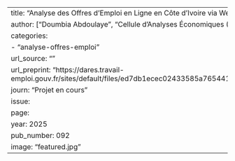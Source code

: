 
---
title: "Analyse des Offres d’Emploi en Ligne en Côte d’Ivoire via Web Scraping"
author: ["Doumbia Abdoulaye", "Cellule d’Analyses Économiques (CAE)"]
categories: 
  - "analyse-offres-emploi"
url_source: ""
url_preprint: "https://dares.travail-emploi.gouv.fr/sites/default/files/ed7db1ecec02433585a7654411102726/DE%20258%20Offres%20demploi%20en%20ligne.pdf"
journ: "Projet en cours"
issue: 
page: 
year: 2025
pub_number: 092
image: "featured.jpg"
---
